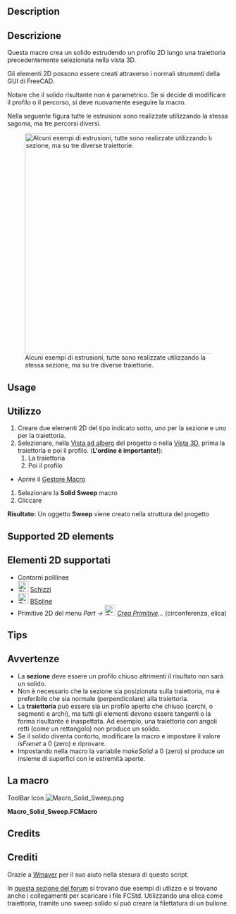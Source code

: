 <languages/>

{{Macro/it
|Name=Solid Sweep
|Icon=Macro_Solid_Sweep.png
|Translate=Sweep solido
|Description=Crea un solido estrudendo un profilo lungo un percorso.
|Author=Normandc
|Version=1.0
|Date=2011-12-03
|FCVersion=Tutte versione
|Download=[https://wiki.freecad.org/images/6/6d/Macro_Solid_Sweep.png ToolBar Icon]
}}

<div lang="en" dir="ltr" class="mw-content-ltr">
==Description==
</div>

<div class="mw-translate-fuzzy">
==Descrizione==
Questa macro crea un solido estrudendo un profilo 2D lungo una traiettoria precedentemente selezionata nella vista 3D.

Gli elementi 2D possono essere creati attraverso i normali strumenti della GUI di FreeCAD.
</div>

Notare che il solido risultante non è parametrico. Se si decide di modificare il profilo o il percorso, si deve nuovamente eseguire la macro.

Nella seguente figura tutte le estrusioni sono realizzate utilizzando la stessa sagoma, ma tre percorsi diversi.

[[File:Solid_sweep.png‎|500px|Alcuni esempi di estrusioni, tutte sono realizzate utilizzando la stessa sezione, ma su tre diverse traiettorie.]]

<div lang="en" dir="ltr" class="mw-content-ltr">
== Usage ==
</div>

<div class="mw-translate-fuzzy">
== Utilizzo ==

# Creare due elementi 2D del tipo indicato sotto, uno per la sezione e uno per la traiettoria.
# Selezionare, nella  [[Tree view/it|Vista ad albero]] del progetto o nella [[3D view/it|Vista 3D]], prima la traiettoria e poi il profilo. ('''L'ordine è importante!'''):
## La traiettoria
## Poi il profilo
* Aprire il [[Macros/it|Gestore Macro]]
# Selezionare la '''Solid Sweep''' macro
# Cliccare {{Button|Esegui}}
'''Risultato:''' Un oggetto '''Sweep''' viene creato nella struttura del progetto
</div>

<div lang="en" dir="ltr" class="mw-content-ltr">
== Supported 2D elements ==
</div>

<div class="mw-translate-fuzzy">
== Elementi 2D supportati ==

* Contorni polilinee
* [[Image:Sketcher_NewSketch.svg|24px]] [[Sketcher Workbench/it|Schizzi]]
* [[Image:Draft_BSpline.svg|24px]] [[Draft BSpline/it|BSpline]]
* Primitive 2D del menu ''Part → [[Image:Part_Primitives.svg|24px]] [[Part_Primitives/it|Crea Primitive]]...'' (circonferenza, elica)
</div>

<div lang="en" dir="ltr" class="mw-content-ltr">
== Tips ==
</div>

<div class="mw-translate-fuzzy">
== Avvertenze ==
* La '''sezione''' deve essere un profilo chiuso altrimenti il risultato non sarà un solido.
* Non è necessario che la sezione sia posizionata sulla traiettoria, ma è preferibile che sia normale (perpendicolare) alla traiettoria.
* La '''traiettoria''' può essere sia un profilo aperto che chiuso (cerchi, o segmenti e archi), ma tutti gli elementi devono essere tangenti o la forma risultante è inaspettata. Ad esempio, una traiettoria con angoli retti (come un rettangolo) non produce un solido.
* Se il solido diventa contorto, modificare la macro e impostare il valore ''isFrenet'' a 0 (zero) e riprovare.
* Impostando nella macro la variabile ''makeSolid'' a 0 (zero) si produce un insieme di superfici con le estremità aperte.
</div>

<span id="Script"></span>
== La macro ==

<div lang="en" dir="ltr" class="mw-content-ltr">
ToolBar Icon [[Image:Macro_Solid_Sweep.png]]
</div>

'''Macro_Solid_Sweep.FCMacro'''

{{MacroCode|code=
import Part, FreeCAD, math, PartGui, FreeCADGui
from FreeCAD import Base

# get the selected objects, with first selection for the trajectory and second for the section
s = FreeCADGui.Selection.getSelection()
try:
     shape1=s[0].Shape
     shape2=s[1].Shape
except:
     print "Wrong selection"

traj = Part.Wire([shape1])
section = Part.Wire([shape2])

# create Part objec in the current document
myObject=App.ActiveDocument.addObject("Part::Feature","Sweep")

# variable makeSolid = 1 to create solid, 0 to create surfaces
makeSolid = True #1
isFrenet = True #1

# create a 3D shape and assigh it to the current document
Sweep = Part.Wire(traj).makePipeShell([section],makeSolid,isFrenet)
myObject.Shape = Sweep

}}

<div lang="en" dir="ltr" class="mw-content-ltr">
== Credits ==
</div>

<div class="mw-translate-fuzzy">
== Crediti ==

Grazie a [[User:Wmayer|Wmayer]] per il suo aiuto nella stesura di questo script.
</div>

In [https://forum.freecad.org/viewtopic.php?f=8&t=1222&start=50#p11120 questa sezione del forum] si trovano due esempi di utlizzo e si trovano anche i collegamenti per scaricare i file FCStd.
Utilizzando una elica come traiettoria, tramite uno sweep solido si può creare la filettatura di un bullone.